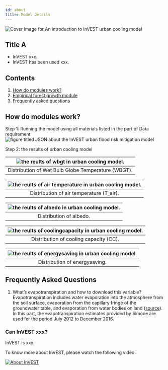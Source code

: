 ```yaml
---
id: about
title: Model Details
---
```


![Cover Image for `An introduction to InVEST urban cooling model`](../../static/img/banner-image-invest-cooling.png)

## Title A

- InVEST xxx.
- InVEST has been used xxx.

## Contents

1. [How do modules work?](#how-do-modules-work)
2. [Empirical forest growth module](#empirical-forest-growth-module)
3. [Frequently asked questions](#frequently-asked-questions)

## How do modules work?

Step 1: Running the model using all materials listed in the part of Data requirement  
![figure titled `JSON about the InVEST urban flood risk mitigation model`](../../static/img/UC-JSON.png)  

Step 2: the results of urban cooling model  

|![the reults of wbgt in urban cooling model.](../../static/img/uc-wbgt.png) |
|:--:|
| Distribution of Wet Bulb Globe Temperature (WBGT). |

|![the reults of air temperature in urban cooling model.](../../static/img/uc-airtemperature.png) |
|:--:|
| Distribution of air temperature (T_air). |

|![the reults of albedo in urban cooling model.](../../static/img/uc-albedo.png) |
|:--:|
| Distribution of albedo. |

|![the reults of coolingcapacity in urban cooling model.](../../static/img/uc-coolingcapacity.png) |
|:--:|
| Distribution of cooling capacity (CC). |

|![the reults of energysaving in urban cooling model.](../../static/img/uc-energysaving.png) |
|:--:|
| Distribution of energysaving. |

## Frequently Asked Questions
1. What’s evapotranspiration and how to download this variable?  
   Evapotranspiration includes water evaporation into the atmosphere from the soil surface, evaporation from the capillary fringe of the groundwater table, and evaporation from water bodies on land ([source](https://www.usgs.gov/)). In this part, the evapotranspiration estimates provided by Simone are used for the period July 2012 to December 2016. 

### Can InVEST xxx?

InVEST is xxx.

To know more about InVEST, please watch the following video:

[![About InVEST](https://img.youtube.com/vi/kGau-gNEzFM/hqdefault.jpg)](https://www.youtube.com/watch?v=kGau-gNEzFM&t=1s)

